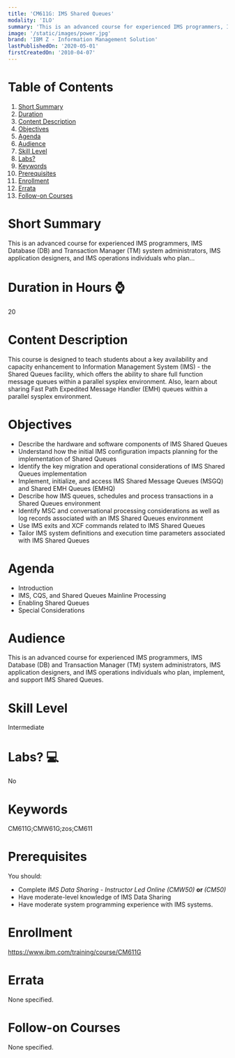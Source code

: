 ```yaml
---
title: 'CM611G: IMS Shared Queues'
modality: 'ILO'
summary: 'This is an advanced course for experienced IMS programmers, IMS Database (DB) and Transaction Manager (TM) system administrators, IMS application designers, and IMS operations individuals who plan...'
image: '/static/images/power.jpg'
brand: 'IBM Z - Information Management Solution'
lastPublishedOn: '2020-05-01'
firstCreatedOn: '2010-04-07'
---
```

# Table of Contents
1.  [Short Summary](#short-summary)
2.  [Duration](#duration-in-hours-)
3.  [Content Description](#content-description)
4.  [Objectives](#objectives)
5.  [Agenda](#agenda)
6.  [Audience](#audience)
7.  [Skill Level](#skill-level)
8.  [Labs?](#labs-)
9.  [Keywords](#keywords)
10. [Prerequisites](#prerequisites)
11. [Enrollment](#enrollment)
12. [Errata](#errata)
13. [Follow-on Courses](#follow-on-courses)

# Short Summary
This is an advanced course for experienced IMS programmers, IMS Database (DB) and Transaction Manager (TM) system administrators, IMS application designers, and IMS operations individuals who plan...

# Duration in Hours ⌚
20

# Content Description
<p>This course is designed to teach students about a key availability and capacity enhancement to Information Management System (IMS) - the Shared Queues facility, which offers the ability to share full function message queues within a parallel sysplex environment. Also, learn about sharing Fast Path Expedited Message Handler (EMH) queues within a parallel sysplex environment.</p>

# Objectives
<ul>
	<li>Describe the hardware and software components of IMS Shared Queues</li>
	<li>Understand how the initial IMS configuration impacts planning for the implementation of Shared Queues</li>
	<li>Identify the key migration and operational considerations of IMS Shared Queues implementation</li>
	<li>Implement, initialize, and access IMS Shared Message Queues (MSGQ) and Shared EMH Queues (EMHQ)</li>
	<li>Describe how IMS queues, schedules and process transactions in a Shared Queues environment</li>
	<li>Identify MSC and conversational processing considerations as well as log records associated with an IMS Shared Queues environment</li>
	<li>Use IMS exits and XCF commands related to IMS Shared Queues</li>
	<li>Tailor IMS system definitions and execution time parameters associated with IMS Shared Queues</li>
</ul>

# Agenda
<ul><li>Introduction</li><li>IMS, CQS, and Shared Queues Mainline Processing</li><li>Enabling Shared Queues</li><li>Special Considerations</li></ul>

# Audience
<p>This is an advanced course for experienced IMS programmers, IMS Database (DB) and Transaction Manager (TM) system administrators, IMS application designers, and IMS operations individuals who plan, implement, and support IMS Shared Queues.</p>

# Skill Level
Intermediate

# Labs? 💻
No

# Keywords
CM611G;CMW61G;zos;CM611

# Prerequisites
<p>You should:</p>

<ul>
	<li>Complete<em> IMS Data Sharing - Instructor Led Online (CMW50) </em><strong>or </strong><em>(CM50)</em></li>
	<li>Have moderate-level knowledge of IMS Data Sharing</li>
	<li>Have moderate system programming experience with IMS systems.</li>
</ul>

# Enrollment
https://www.ibm.com/training/course/CM611G

# Errata
None specified.

# Follow-on Courses
None specified.

